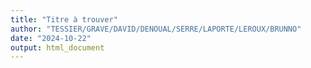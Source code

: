 ```yaml
---
title: "Titre à trouver"
author: "TESSIER/GRAVE/DAVID/DENOUAL/SERRE/LAPORTE/LEROUX/BRUNNO"
date: "2024-10-22"
output: html_document
---
```


